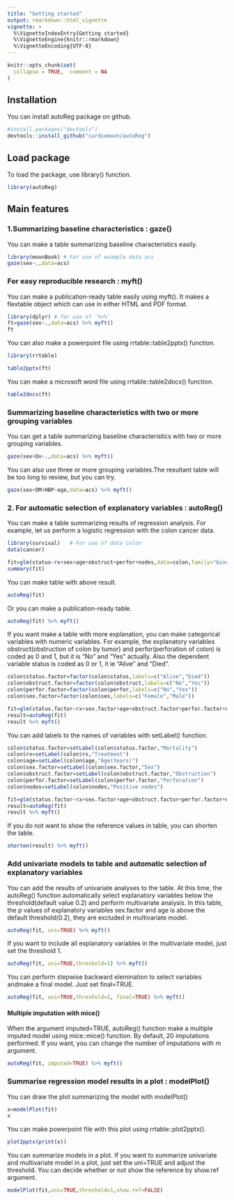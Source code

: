 ```yaml
---
title: "Getting started"
output: rmarkdown::html_vignette
vignette: >
  %\VignetteIndexEntry{Getting started}
  %\VignetteEngine{knitr::rmarkdown}
  %\VignetteEncoding{UTF-8}
---
```


```r
knitr::opts_chunk$set(
  collapse = TRUE,  comment = NA
)
```

## Installation

You can install autoReg package on github. 

```r
#install.packages("devtools")
devtools::install_github("cardiomoon/autoReg")
```

## Load package

To load the package, use library() function.
```r
library(autoReg)
```

## Main features

### 1.Summarizing baseline characteristics : gaze()

You can make a table summarizing baseline characteristics easily.

```r
library(moonBook) # For use of example data acs
gaze(sex~.,data=acs)
```

### For easy reproducible research : myft()

You can make a publication-ready table easily using myft(). It makes a flextable object which can use in either HTML and PDF format. 

```r
library(dplyr) # for use of `%>%`
ft=gaze(sex~.,data=acs) %>% myft()
ft
```

You can also make a powerpoint file using rrtable::table2pptx() function.

```r
library(rrtable)

table2pptx(ft)
```

You can make a microsoft word file using rrtable::table2docx() function.
```r
table2docx(ft)
```

### Summarizing baseline characteristics with two or more grouping variables

You can get a table summarizing baseline characteristics with two or more grouping variables.

```r
gaze(sex+Dx~.,data=acs) %>% myft()
```

You can also use three or more grouping variables.The resultant table will be too long to review, but you can try. 

```r
gaze(sex+DM+HBP~age,data=acs) %>% myft()
```

### 2. For automatic selection of explanatory variables : autoReg()

You can make a table summarizing results of regression analysis. For example, let us perform a logistic regression with the colon cancer data.

```r
library(survival)   # For use of data colon
data(cancer)  

fit=glm(status~rx+sex+age+obstruct+perfor+nodes,data=colon,family="binomial")
summary(fit)
```

You can make table with above result.

```r
autoReg(fit)
```

Or you can make a publication-ready table.

```r
autoReg(fit) %>% myft()
```
If you want make a table with more explanation, you can make categorical variables with numeric variables. For example, the explanatory variables obstruct(obstruction of colon by tumor) and perfor(perforation of colon) is coded as 0 and 1, but it is "No" and "Yes" actually. Also the dependent variable status is coded as 0 or 1, it ie "Alive" and "Died".

```r
colon$status.factor=factor(colon$status,labels=c("Alive","Died"))
colon$obstruct.factor=factor(colon$obstruct,labels=c("No","Yes"))
colon$perfor.factor=factor(colon$perfor,labels=c("No","Yes"))
colon$sex.factor=factor(colon$sex,labels=c("Female","Male"))

fit=glm(status.factor~rx+sex.factor+age+obstruct.factor+perfor.factor+nodes,data=colon,family="binomial")
result=autoReg(fit) 
result %>% myft()
```
You can add labels to the names of variables with setLabel() function.
```r
colon$status.factor=setLabel(colon$status.factor,"Mortality")
colon$rx=setLabel(colon$rx,"Treatment")
colon$age=setLabel(colon$age,"Age(Years)")
colon$sex.factor=setLabel(colon$sex.factor,"Sex")
colon$obstruct.factor=setLabel(colon$obstruct.factor,"Obstruction")
colon$perfor.factor=setLabel(colon$perfor.factor,"Perforation")
colon$nodes=setLabel(colon$nodes,"Positive nodes")

fit=glm(status.factor~rx+sex.factor+age+obstruct.factor+perfor.factor+nodes,data=colon,family="binomial")
result=autoReg(fit) 
result %>% myft()
```

If you do not want to show the reference values in table, you can shorten the table.

```r
shorten(result) %>% myft()
```

### Add univariate models to table and automatic selection of explanatory variables

You can add the results of univariate analyses to the table. At this time, the autoReg() function automatically select explanatory variables below the threshold(default value 0.2) and perform multivariate analysis. In this table, the p values of explanatory variables sex.factor and age is above the default threshold(0.2), they are excluded in multivariate model.

```r
autoReg(fit, uni=TRUE) %>% myft()
```

If you want to include all explanatory variables in the multivariate model, just set the threshold 1.

```r
autoReg(fit, uni=TRUE,threshold=1) %>% myft()
```

You can perform stepwise backward elemination to select variables andmake a final model. Just set final=TRUE.

```r
autoReg(fit, uni=TRUE,threshold=1, final=TRUE) %>% myft()
```

#### Multiple imputation with mice()

When the argument imputed=TRUE, autoReg() function make a multiple imputed model using mice::mice() function. By default, 20 imputations performed. If you want, you can change the number of imputations with m argument.

```r
autoReg(fit, imputed=TRUE) %>% myft()
```


### Summarise regression model results in a plot : modelPlot()

You can draw the plot summarizing the model with modelPlot()

```r
x=modelPlot(fit)
x
```

You can make powerpoint file with this plot using rrtable::plot2pptx().
```r
plot2pptx(print(x))
```

You can summarize models in a plot. If you want to summarize univariate and multivariate model in a plot, just set the uni=TRUE and adjust the threshold. You can decide whether or not show the reference by show.ref argument.

```r
modelPlot(fit,uni=TRUE,threshold=1,show.ref=FALSE)
```


